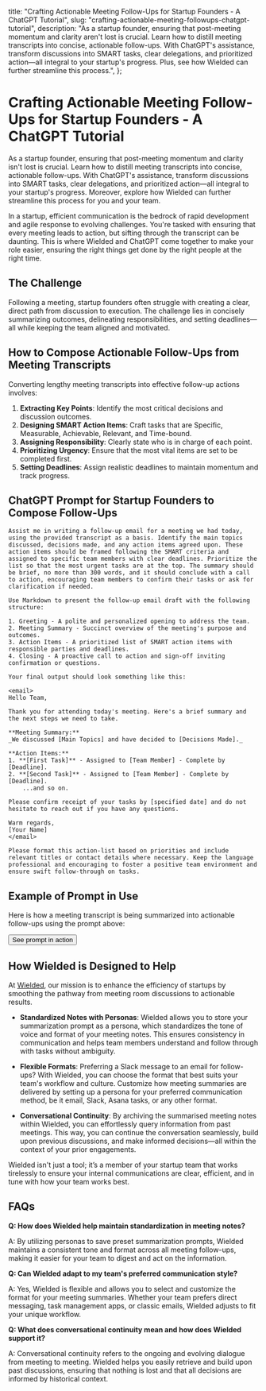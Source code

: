 
  title: "Crafting Actionable Meeting Follow-Ups for Startup Founders - A ChatGPT Tutorial",
  slug: "crafting-actionable-meeting-followups-chatgpt-tutorial",
  description: "As a startup founder, ensuring that post-meeting momentum and clarity aren't lost is crucial. Learn how to distill meeting transcripts into concise, actionable follow-ups. With ChatGPT's assistance, transform discussions into SMART tasks, clear delegations, and prioritized action—all integral to your startup's progress. Plus, see how Wielded can further streamline this process.",
};

# Crafting Actionable Meeting Follow-Ups for Startup Founders - A ChatGPT Tutorial

As a startup founder, ensuring that post-meeting momentum and clarity isn't lost is crucial. Learn how to distill meeting transcripts into concise, actionable follow-ups. With ChatGPT's assistance, transform discussions into SMART tasks, clear delegations, and prioritized action—all integral to your startup's progress. Moreover, explore how Wielded can further streamline this process for you and your team.

In a startup, efficient communication is the bedrock of rapid development and agile response to evolving challenges. You're tasked with ensuring that every meeting leads to action, but sifting through the transcript can be daunting. This is where Wielded and ChatGPT come together to make your role easier, ensuring the right things get done by the right people at the right time.

## The Challenge

Following a meeting, startup founders often struggle with creating a clear, direct path from discussion to execution. The challenge lies in concisely summarizing outcomes, delineating responsibilities, and setting deadlines—all while keeping the team aligned and motivated.

## How to Compose Actionable Follow-Ups from Meeting Transcripts

Converting lengthy meeting transcripts into effective follow-up actions involves:

1. **Extracting Key Points**: Identify the most critical decisions and discussion outcomes.
2. **Designing SMART Action Items**: Craft tasks that are Specific, Measurable, Achievable, Relevant, and Time-bound.
3. **Assigning Responsibility**: Clearly state who is in charge of each point.
4. **Prioritizing Urgency**: Ensure that the most vital items are set to be completed first.
5. **Setting Deadlines**: Assign realistic deadlines to maintain momentum and track progress.

## ChatGPT Prompt for Startup Founders to Compose Follow-Ups

```plaintext
Assist me in writing a follow-up email for a meeting we had today, using the provided transcript as a basis. Identify the main topics discussed, decisions made, and any action items agreed upon. These action items should be framed following the SMART criteria and assigned to specific team members with clear deadlines. Prioritize the list so that the most urgent tasks are at the top. The summary should be brief, no more than 300 words, and it should conclude with a call to action, encouraging team members to confirm their tasks or ask for clarification if needed.

Use Markdown to present the follow-up email draft with the following structure:

1. Greeting - A polite and personalized opening to address the team.
2. Meeting Summary - Succinct overview of the meeting's purpose and outcomes.
3. Action Items - A prioritized list of SMART action items with responsible parties and deadlines.
4. Closing - A proactive call to action and sign-off inviting confirmation or questions.

Your final output should look something like this:

<email>
Hello Team,

Thank you for attending today's meeting. Here's a brief summary and the next steps we need to take.

**Meeting Summary:**
_We discussed [Main Topics] and have decided to [Decisions Made]._ 

**Action Items:**
1. **[First Task]** - Assigned to [Team Member] - Complete by [Deadline].
2. **[Second Task]** - Assigned to [Team Member] - Complete by [Deadline].
    ...and so on.

Please confirm receipt of your tasks by [specified date] and do not hesitate to reach out if you have any questions.

Warm regards,
[Your Name]
</email>

Please format this action-list based on priorities and include relevant titles or contact details where necessary. Keep the language professional and encouraging to foster a positive team environment and ensure swift follow-through on tasks.
```

## Example of Prompt in Use

Here is how a meeting transcript is being summarized into actionable follow-ups using the prompt above:

<a href="https://wielded.com/share/03b730ff-806c-43d4-afce-0122f2784099" target="_blank">
  <Button className="w-full">See prompt in action</Button>
</a>

## How Wielded is Designed to Help

At [Wielded](https://wielded.com/), our mission is to enhance the efficiency of startups by smoothing the pathway from meeting room discussions to actionable results. 

- **Standardized Notes with Personas**: Wielded allows you to store your summarization prompt as a persona, which standardizes the tone of voice and format of your meeting notes. This ensures consistency in communication and helps team members understand and follow through with tasks without ambiguity.

- **Flexible Formats**: Preferring a Slack message to an email for follow-ups? With Wielded, you can choose the format that best suits your team's workflow and culture. Customize how meeting summaries are delivered by setting up a persona for your preferred communication method, be it email, Slack, Asana tasks, or any other format.

- **Conversational Continuity**: By archiving the summarised meeting notes within Wielded, you can effortlessly query information from past meetings. This way, you can continue the conversation seamlessly, build upon previous discussions, and make informed decisions—all within the context of your prior engagements.

Wielded isn't just a tool; it’s a member of your startup team that works tirelessly to ensure your internal communications are clear, efficient, and in tune with how your team works best.

## FAQs

**Q: How does Wielded help maintain standardization in meeting notes?**

A: By utilizing personas to save preset summarization prompts, Wielded maintains a consistent tone and format across all meeting follow-ups, making it easier for your team to digest and act on the information.

**Q: Can Wielded adapt to my team's preferred communication style?**

A: Yes, Wielded is flexible and allows you to select and customize the format for your meeting summaries. Whether your team prefers direct messaging, task management apps, or classic emails, Wielded adjusts to fit your unique workflow.

**Q: What does conversational continuity mean and how does Wielded support it?**

A: Conversational continuity refers to the ongoing and evolving dialogue from meeting to meeting. Wielded helps you easily retrieve and build upon past discussions, ensuring that nothing is lost and that all decisions are informed by historical context.
